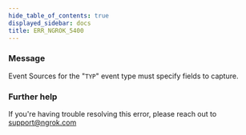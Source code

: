 ```yaml
---
hide_table_of_contents: true
displayed_sidebar: docs
title: ERR_NGROK_5400
---
```


### Message

Event Sources for the "`TYP`" event type must specify fields to capture.

### Further help

If you're having trouble resolving this error, please reach out to [support@ngrok.com](mailto:support@ngrok.com?subject=Help%20with%20ERR_NGROK_5400)

